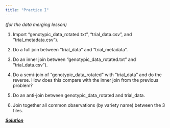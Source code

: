 ```yaml
---
title: "Practice I"
---
```


*(for the data merging lesson)*

(@) Import "genotypic_data_rotated.txt", "trial_data.csv", and "trial_metadata.csv"). 

(@) Do a full join between "trial_data" and "trial_metadata". 

(@) Do an inner join between "genotypic_data_rotated.txt" and "trial_data.csv"). 

(@) Do a semi-join of "genotypic_data_rotated" with "trial_data" and do the reverse. How does this compare with the inner join from the previous problem? 

(@) Do an anti-join between genotypic_data_rotated and trial_data. 

(@) Join together all common observations (by variety name) between the 3 files. 


[***Solution***](../practice/solution-I.qmd)